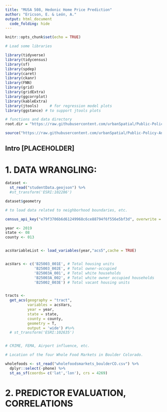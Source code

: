 ```yaml
---
title: "MUSA 508, Hedonic Home Price Prediction"
author: "Ericson, E. & León, A."
output: html_document
  code_folding: hide
---
```


```r
knitr::opts_chunk$set(echo = TRUE)

# Load some libraries

library(tidyverse)
library(tidycensus)
library(sf)
library(spdep)
library(caret)
library(ckanr)
library(FNN)
library(grid)
library(gridExtra)
library(ggcorrplot)
library(kableExtra)
library(jtools)     # for regression model plots
library(ggstance) # to support jtools plots

# functions and data directory
root.dir = "https://raw.githubusercontent.com/urbanSpatial/Public-Policy-Analytics-Landing/master/DATA/"

source("https://raw.githubusercontent.com/urbanSpatial/Public-Policy-Analytics-Landing/master/functions.r")
```

## Intro [PLACEHOLDER]



# 1. DATA WRANGLING: 

```r


dataset <- 
  st_read("studentData.geojson") %>%
  #st_transform('ESRI:102286')

dataset$geometry


```



```r

# to load data related to neighborhood boundaries, etc.


```



```r

census_api_key("e79f3706b6d61249968c6ce88794f6f556e5bf3d", overwrite = TRUE)

year <- 2019
state <- 08
county <- 013 


acsVariableList <- load_variables(year,"acs5",cache = TRUE)


acsVars <- c('B25003_001E', # Total housing units
             'B25003_002E', # Total owner-occupied
             'B25003A_001', # Total white households
             'B25003A_002', # Total white owner occupied households
             'B25002_003E') # Total vacant housing units


tracts <- 
  get_acs(geography = "tract",
          variables = acsVars,
          year = year,
          state = state,
          county = county,
          geometry = T,
          output = 'wide') #%>%
  # st_transform('ESRI:102635')



```

```r

# CRIME, FEMA, Airport influence, etc.


```



```r

# Location of the four Whole Food Markets in Boulder Colorado.

wholefoods <- st_read("wholefoodsmarkets_boulderCO.csv") %>%
  dplyr::select(-phone) %>%
  st_as_sf(coords= c('lat','lon'), crs = 4269)


```

# 2. PREDICTOR EVALUATION, CORRELATIONS

```r


```


